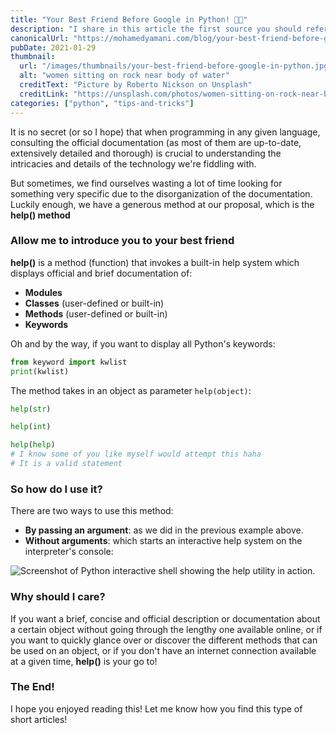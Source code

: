 ```yaml
---
title: "Your Best Friend Before Google in Python! 👩‍💻"
description: "I share in this article the first source you should refer to before Google when it comes to Python, it is the built in manual."
canonicalUrl: "https://mohamedyamani.com/blog/your-best-friend-before-google-in-python/"
pubDate: 2021-01-29
thumbnail:
  url: "/images/thumbnails/your-best-friend-before-google-in-python.jpg"
  alt: "women sitting on rock near body of water"
  creditText: "Picture by Roberto Nickson on Unsplash"
  creditLink: "https://unsplash.com/photos/women-sitting-on-rock-near-body-of-water-vRAYwESFc-U?utm_medium=referral&utm_source=mohamedyamani.com"
categories: ["python", "tips-and-tricks"]
---
```


It is no secret (or so I hope) that when programming in any given language, consulting the official documentation (as most of them are up-to-date, extensively detailed and thorough) is crucial to understanding the intricacies and details of the technology we're fiddling with.

But sometimes, we find ourselves wasting a lot of time looking for something very specific due to the disorganization of the documentation. Luckily enough, we have a generous method at our proposal, which is the **help() method**

### Allow me to introduce you to your best friend

**help()** is a method (function) that invokes a built-in help system which displays official and brief documentation of:

- **Modules**
- **Classes** (user-defined or built-in)
- **Methods** (user-defined or built-in)
- **Keywords**

Oh and by the way, if you want to display all Python's keywords:

```python
from keyword import kwlist
print(kwlist)
```

The method takes in an object as parameter `help(object)`:

```python
help(str)

help(int)

help(help)
# I know some of you like myself would attempt this haha
# It is a valid statement
```

### So how do I use it?

There are two ways to use this method:

- **By passing an argument**: as we did in the previous example above.
- **Without arguments**: which starts an interactive help system on the interpreter's console:

![Screenshot of Python interactive shell showing the help utility in action.](/images/python-help-utility-terminal-screenshot.png)

### Why should I care?

If you want a brief, concise and official description or documentation about a certain object without going through the lengthy one available online, or if you want to quickly glance over or discover the different methods that can be used on an object, or if you don't have an internet connection available at a given time, **help()** is your go to!

### The End!

I hope you enjoyed reading this! Let me know how you find this type of short articles!
